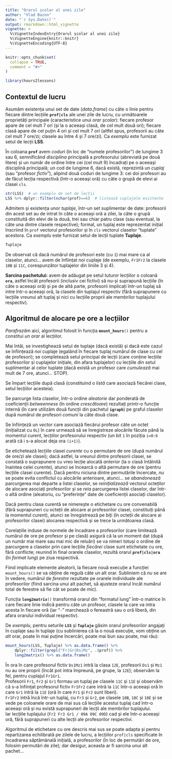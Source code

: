 ```yaml
---
title: "Orarul școlar al unei zile"
author: "Vlad Bazon"
date: "`r Sys.Date()`"
output: rmarkdown::html_vignette
vignette: >
  %\VignetteIndexEntry{Orarul școlar al unei zile}
  %\VignetteEngine{knitr::knitr}
  %\VignetteEncoding{UTF-8}
---
```


```r
knitr::opts_chunk$set(
  collapse = TRUE,
  comment = "#>"
)
```

```r
library(hours2lessons)
```

## Contextul de lucru

Asumăm existența unui set de date (*data.frame*) cu câte o linie pentru fiecare dintre lecțiile **`prof|cls`** ale unei zile de lucru, cu următoarele proprietăți principale (caracteristice unui *orar școlar*): fiecare profesor apare de cel mult 7 ori (și la o aceeași clasă, de cel mult două ori); fiecare clasă apare de cel puțin 4 ori și cel mult 7 ori (altfel spus, profesorii au câte cel mult 7 ore/zi; clasele au între 4 și 7 ore/zi). Ca *exemplu* este furnizat setul de lecții **LSS**.

În coloana **`prof`** avem *coduri* (în loc de "numele profesorilor") de lungime 3 sau 6, semnificând *disciplina* principală a profesorului (abreviată pe două litere) și un număr de ordine între cei (cel mult 9) încadrați  pe o aceeași disciplină principală; un cod de lungime 6, dacă există, reprezintă un *cuplaj* (sau "profesor *fictiv*"), alipind două coduri de lungime 3: cei doi profesori au de făcut lecția respectivă (într-o aceeași oră) cu câte o grupă de elevi ai clasei `cls`.

```r
str(LSS)  # un exemplu de set de lecții
LSS %>% dplyr::filter(nchar(prof)==6)  # listează cuplajele existente
```

Admitem și existența unor *tuplaje*, într-un set suplimentar de date: profesorii din acest set au de intrat în câte o aceeași oră a zilei, la câte o grupă constituită din elevi de la două, trei sau chiar patru clase (sau eventual, la câte una dintre clasele respective); formal, un tuplaj este reprezentat inițial înscriind în `prof` vectorul profesorilor și în `cls` vectorul claselor "tuplate" acestora. Ca *exemplu* este furnizat setul de lecții tuplate **Tuplaje**.

```r
Tuplaje
```

De observat că dacă numărul de profesori este (cu `1`) mai mare ca al claselor, atunci... avem de înființat *noi* cuplaje (de exemplu, `Fr1Fr2` la clasele `10B` și `11C`, corespunzător tuplajelor din liniile 3 și 4).

**Sarcina pachetului:** avem de adăugat pe setul *tuturor* lecțiilor o coloană **`ora`**, astfel încât profesorii (inclusiv cei fictivi) să nu-și suprapună lecțiile (în câte o aceeași oră) și pe de altă parte, profesorii implicați într-un tuplaj să intre într-o aceeași oră, la clasele din tuplajul respectiv (fără suprapunere cu lecțiile vreunui alt tuplaj și nici cu lecțiile proprii ale membrilor tuplajului respectiv).

## Algoritmul de alocare pe ore a lecțiilor ##

*Parafrazăm* aici, algoritmul folosit în funcția **`mount_hours`**`()` pentru a constitui *un orar* al lecțiilor.

Mai întâi, se investighează setul de tuplaje (dacă există) și dacă este cazul se înființează *noi* cuplaje (egalând în fiecare tuplaj numărul de clase cu cel de profesori); se completează setul principal de lecții (care conține lecțiile profesorilor și cuplajelor inițiale, din afara tuplajelor) cu lecțiile din setul suplimentar al celor tuplate (dacă există un profesor care *cumulează* mai mult de 7 ore, atunci... STOP).

Se împart lecțiile după clasă (constituind o *listă* care asociază fiecărei clase, setul lecțiilor acesteia).

Se parcurge lista claselor, într-o ordine *aleatorie* dar ponderată de coeficienții *betweenness* (în ordine *crescătoare*) rezultați printr-o funcție internă (în care utilizăm două funcții din pachetul **`igraph`**) pe graful claselor după numărul de profesori *comuni* la câte două clase.

Se înființeză un *vector* care asociază fiecărui profesor câte un octet (inițializat cu `0L`) în care urmează să se înregistreze alocările făcute până la momentul curent, lecțiilor profesorului respectiv (un bit `1` în poziția `i=0:6` arată că i s-a alocat deja ora `(i+1)`).

Se etichetează lecțiile clasei *curente* cu o permutare de ore (după numărul de ore/zi ale clasei); dacă astfel, la vreunul dintre profesorii clasei, se constată o suprapunere cu vreo lecție alocată *anterior* (la o clasă întâlnită înaintea celei curente), atunci se încearcă o altă permutare de ore (pentru lecțiile clasei curente). Dacă pentru niciuna dintre permutările încercate, *nu* se poate evita conflictul cu alocările anterioare, atunci... se *abandonează* parcurgerea mai departe a listei claselor, se *reinițializează* vectorul octeților de alocare asociați profesorilor și se *reia* parcurgerea listei claselor, dar într-o altă ordine (aleatoriu, cu "preferințe" date de coeficienții asociați claselor).

Dacă pentru clasa curentă se nimerește o etichetare cu ore convenabilă (fără suprapuneri cu octeții de alocare ai profesorilor clasei, constituiți până la momentul curent), atunci se înregistrează pe biți (în octeții de alocare ai profesorilor clasei) alocarea respectivă și se trece la următoarea clasă.

Corelațiile induse de normele de încadrare a profesorilor (care limitează numărul de ore pe profesor și pe clasă) asigură că la un moment dat (după un număr mai mare sau mai mic de reluări) se va nimeri totuși o ordine de parcurgere a claselor prin care lecțiile *fiecărei* clase sunt etichetate cu ore, fără conflicte; reunind în final orarele claselor, rezultă orarul **`prof|cls|ora`** (în *format lung*) pe ziua respectivă.

Fiind implicate elemente aleatorii, la fiecare nouă execuție a funcției `mount_hours()` se va obține de regulă câte un alt orar. Subliniem că *nu* se are în vedere, numărul de *ferestre* rezultate pe orarele individuale ale profesorilor (fiind sarcina unui alt pachet, să ajusteze orarul încât numărul total de ferestre să fie cât se poate de mic).

Funcția **`long2matrix`**`()` transformă orarul din "formatul lung" într-o matrice în care fiecare linie indică pentru câte un profesor, clasele la care va intra acesta în fiecare oră (iar "`-`" marchează o fereastră sau o oră liberă, din afara orarului individual respectiv).

De *exemplu*, pentru seturile **`LSS`** și **`Tuplaje`** găsim orarul profesorilor angajați în cuplaje sau în tuplaje (cu sublinierea că la o nouă execuție, vom obține un *alt* orar, poate în mai puține încercări, poate mai bun sau poate, mai rău):

```r
mount_hours(LSS, Tuplaje) %>% as.data.frame() %>%
    dplyr::filter(grepl("Fr|Gr|Ds|Mz", .$prof)) %>% 
    long2matrix() %>% as.data.frame()
```

În ora în care profesorul fictiv `Ds1Mz1` intră la clasa `12E`, profesorii `Ds1` și `Mz1` nu au ore proprii (încât pot intra împreună, pe grupe, la `12E`); observăm la fel, pentru cuplajul `Fr1Gr1`.\
Profesorii `Fr1`, `Fr2` și `Gr1` formau un tuplaj pe clasele `11C` și `11E` și observăm că s-a înființat profesorul fictiv `Fr1Fr2` care intră la `11C` într-o aceeași oră în care `Gr1` intră la `11E` (oră în care `Fr1` și `Fr2` sunt liberi).\
`Fr1Fr2` intră încă într-un tuplaj, cu `Fr3` și `Gr2`, pe clasele `10B`, `10C` și `10E` și se vede pe coloanele orare de mai sus că lecțiile acestui tuplaj cad într-o aceeași oră și nu există suprapuneri de lecții ale membrilor tuplajului.\
Iar lecțiile tuplajului (`Fr2 Fr3 Gr1 / 09A 09C 09D`) cad și ele într-o aceeași oră, fără suprapuneri cu alte lecții ale profesorilor respectivi.

Algoritmul de etichetare cu ore descris mai sus se poate adapta și pentru repartizarea echilibrată pe zilele de lucru, a lecțiilor `prof|cls` specificate în încadrarea săptămânală inițială, a profesorilor (în loc de permutări de ore, folosim permutări de zile); dar desigur, aceasta ar fi sarcina unui alt pachet...






